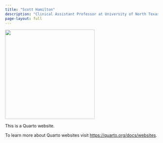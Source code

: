 ```yaml
---
title: "Scott Hamilton"
description: "Clinical Assistant Professor at University of North Texas"
page-layout: full
---
```


![](images/profile2.jpg){fig-align="center" width="295"}

This is a Quarto website.

To learn more about Quarto websites visit <https://quarto.org/docs/websites>.
